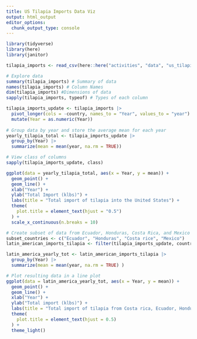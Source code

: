 ```yaml
---
title: US Tilapia Imports Data Viz
output: html_output
editor_options: 
  chunk_output_type: console
---
```


```r
library(tidyverse)
library(here)
library(janitor)
```

```r
tilapia_imports <- read_csv(here::here("activities", "data", "us_tilapia_imports.csv"))

# Explore data
summary(tilapia_imports) # Summary of data
names(tilapia_imports) # Column Names
dim(tilapia_imports) #Dimensions of data
sapply(tilapia_imports, typeof) # Types of each column

tilapia_imports_update <- tilapia_imports |>
  pivot_longer(cols = -country, names_to = "Year", values_to = "year") |>
  mutate(Year = as.numeric(Year))
  
# Group data by year and store the average mean for each year
yearly_tilapia_total <- tilapia_imports_update |>
  group_by(Year) |>
  summarize(mean = mean(year, na.rm = TRUE))

# View class of columns
sapply(tilapia_imports_update, class)

ggplot(data = yearly_tilapia_total, aes(x = Year, y = mean)) +
  geom_point() +
  geom_line() +
  xlab("Year") +
  ylab("Total Import (klbs)") +
  labs(title = "Total import of tilapia into the United States") +
  theme(
    plot.title = element_text(hjust = "0.5")
  ) +
  scale_x_continuous(n.breaks = 10)

# Create subset of data from Ecuador, Honduras, Costa Rica, and Mexico
subset_countries <- c("Ecuador", "Honduras", "Costa rice", "Mexico")
latin_american_imports_tilapia <- filter(tilapia_imports_update, country %in% subset_countries)

latin_america_yearly_tot <- latin_american_imports_tilapia |>
  group_by(Year) |>
  summarize(mean = mean(year, na.rm = TRUE) )

# Plot resulting data in a line plot
ggplot(data = latin_america_yearly_tot, aes(x = Year, y = mean)) +
  geom_point() +
  geom_line() +
  xlab("Year") +
  ylab("Total import (klbs)") +
  labs(title = "Total import of tilapia from Costa rica, Ecuador, Honduras, Mexico into the United States") +
  theme(
    plot.title = element_text(hjust = 0.5)
  ) +
  theme_light()
```
